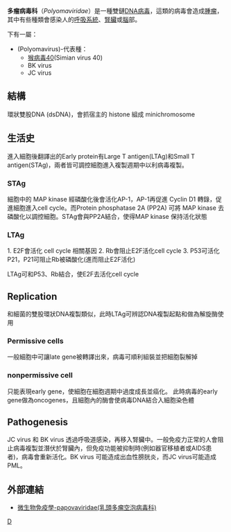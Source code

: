 {{Automatic taxobox
| taxon = Polyomaviridae
| authority = 
| image = Polyomavirus.jpg
| image_caption      = 
| subdivision_ranks  = 属
| subdivision        =
*'''多瘤病毒屬''' Polyomavirus
}}
'''多瘤病毒科'''（''Polyomaviridae''）是一種雙鏈[[DNA病毒|DNA病毒]]，這類的病毒會造成[[腫瘤|腫瘤]]，其中有些種類會感染人的[[呼吸系統|呼吸系統]]、[[腎臟|腎臟]]或[[腦|腦]]部。

下有一屬：
*(Polyomavirus)-代表種：
**[[猴病毒40|猴病毒40]](Simian virus 40)
**BK virus
**JC virus

== 結構 ==
環狀雙股DNA (dsDNA)，會抓宿主的 histone 組成 minichromosome

== 生活史 ==
進入細胞後翻譯出的Early protein有Large T antigen(LTAg)和Small T antigen(STAg)，兩者皆可調控細胞進入複製週期中以利病毒複製。
=== STAg ===
細胞中的 MAP kinase 經磷酸化後會活化AP-1，AP-1再促進 Cyclin D1 轉錄，促進細胞進入cell cycle。而Protein  phosphatase 2A (PP2A) 可將 MAP kinase 去磷酸化以調控細胞。STAg會與PP2A結合，使得MAP kinase 保持活化狀態
=== LTAg ===
1. E2F會活化 cell cycle 相關基因
2. Rb會阻止E2F活化cell cycle
3. P53可活化P21，P21可阻止Rb被磷酸化(進而阻止E2F活化)

LTAg可和P53、Rb結合，使E2F去活化cell cycle

== Replication ==
和細菌的雙股環狀DNA複製類似，此時LTAg可辨認DNA複製起點和做為解旋酶使用
=== Permissive cells ===
一般細胞中可讓late gene被轉譯出來，病毒可順利組裝並把細胞裂解掉
=== nonpermissive cell ===
只能表現early gene，使細胞在細胞週期中過度成長並癌化。
此時病毒的early gene做為oncogenes，且細胞內的酶會使病毒DNA結合入細胞染色體

== Pathogenesis ==
JC virus 和 BK virus 透過呼吸道感染，再移入腎臟中。一般免疫力正常的人會阻止病毒複製並潛伏於腎臟內，但免疫功能被抑制時(例如器官移植者或AIDS患者)，病毒會重新活化。BK virus 可能造成出血性膀胱炎，而JC virus可能造成PML。

== 外部連結 ==
*[http://smallcollation.blogspot.com/2013/02/papovaviridae.html 微生物免疫學-papovaviridae(乳頭多瘤空泡病毒科)]{{Wayback|url=http://smallcollation.blogspot.com/2013/02/papovaviridae.html |date=20140906044024 }}
{{Taxonbar|from=Q18670504}}

[[Category:DNA病毒|D]]


{{virus-stub}}